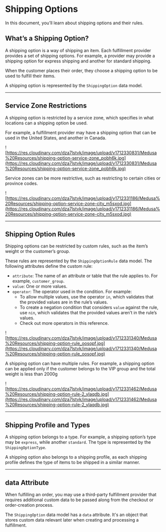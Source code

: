 # Shipping Options

In this document, you’ll learn about shipping options and their rules.

## What’s a Shipping Option?

A shipping option is a way of shipping an item. Each fulfillment provider provides a set of shipping options. For example, a provider may provide a shipping option for express shipping and another for standard shipping.

When the customer places their order, they choose a shipping option to be used to fulfill their items.

A shipping option is represented by the `ShippingOption` data model.

---

## Service Zone Restrictions

A shipping option is restricted by a service zone, which specifies in what locations can a shipping option be used.

For example, a fulfillment provider may have a shipping option that can be used in the United States, and another in Canada.

![https://res.cloudinary.com/dza7lstvk/image/upload/v1712330831/Medusa%20Resources/shipping-option-service-zone_pobh6k.jpg](https://res.cloudinary.com/dza7lstvk/image/upload/v1712330831/Medusa%20Resources/shipping-option-service-zone_pobh6k.jpg)

Service zones can be more restrictive, such as restricting to certain cities or province codes.

![https://res.cloudinary.com/dza7lstvk/image/upload/v1712331186/Medusa%20Resources/shipping-option-service-zone-city_m5sxod.jpg](https://res.cloudinary.com/dza7lstvk/image/upload/v1712331186/Medusa%20Resources/shipping-option-service-zone-city_m5sxod.jpg)

---

## Shipping Option Rules

Shipping options can be restricted by custom rules, such as the item’s weight or the customer’s group.

These rules are represented by the `ShippingOptionRule` data model. The following attributes define the custom rule:

- `attribute`: The name of an attribute or table that the rule applies to. For example, `customer_group`.
- `value`: One or more values.
- `operator`: The operator used in the condition. For example:
    - To allow multiple values, use the operator `in`, which validates that the provided values are in the rule’s values.
    - To create a negation condition that considers `value` against the rule, use `nin`, which validates that the provided values aren’t in the rule’s values.
    - Check out more operators in this reference.

![https://res.cloudinary.com/dza7lstvk/image/upload/v1712331340/Medusa%20Resources/shipping-option-rule_oosopf.jpg](https://res.cloudinary.com/dza7lstvk/image/upload/v1712331340/Medusa%20Resources/shipping-option-rule_oosopf.jpg)

A shipping option can have multiple rules. For example, a shipping option can be applied only if the customer belongs to the VIP group and the total weight is less than 2000g

![https://res.cloudinary.com/dza7lstvk/image/upload/v1712331462/Medusa%20Resources/shipping-option-rule-2_ylaqdb.jpg](https://res.cloudinary.com/dza7lstvk/image/upload/v1712331462/Medusa%20Resources/shipping-option-rule-2_ylaqdb.jpg)

---

## Shipping Profile and Types

A shipping option belongs to a type. For example, a shipping option’s type may be `express`, while another `standard`. The type is represented by the `ShippingOptionType`.

A shipping option also belongs to a shipping profile, as each shipping profile defines the type of items to be shipped in a similar manner.

---

## data Attribute

When fulfilling an order, you may use a third-party fulfillment provider that requires additional custom data to be passed along from the checkout or order-creation process.

The `ShippingOption` data model has a `data` attribute. It's an object that stores custom data relevant later when creating and processing a fulfillment.
